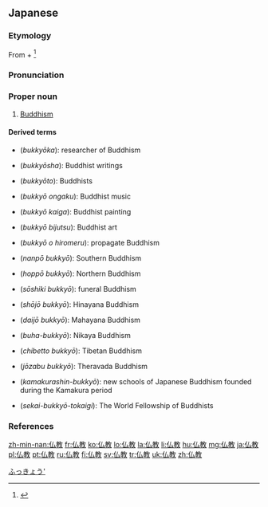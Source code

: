 {{also|佛教|佛敎}}
==Japanese==

===Etymology===
{{ja-kanjitab|ぶつ|k1=ぶっ|きょう|yomi=o}}
From {{m|ja|仏|sc=Jpan|tr=butsu||Buddha}} + {{m|ja|教|sc=Jpan|tr=kyō||suffix for doctrine}}<ref>{{cite-book|title=Kodansha's ''furigana'' Japanese Dictionary|publisher=Kodansha Inc.|location=Japan|year=1999}}</ref>

===Pronunciation===
{{ja-pron|ぶっきょう|acc=a|acc2=3|acc_ref=DJR,NHK,SMK5|acc2_ref=NHK|y=go}}

===Proper noun===
{{ja-pos|ぶっきょう|proper|kyu=佛教|hhira=ぶつけう}}

# [[Buddhism]]

====Derived terms====
{{der-top}}
{{top2}}
* {{l|ja|仏教家}} (''bukkyōka''): researcher of Buddhism
* {{l|ja|仏教書}} (''bukkyōsha''): Buddhist writings
* {{l|ja|仏教徒}} (''bukkyōto''): Buddhists
* {{l|ja|仏教音楽}} (''bukkyō ongaku''): Buddhist music
* {{l|ja|仏教絵画}} (''bukkyō kaiga''): Buddhist painting
* {{l|ja|仏教美術}} (''bukkyō bijutsu''): Buddhist art
* {{l|ja|仏教を広める}} (''bukkyō o hiromeru''): propagate Buddhism
* {{l|ja|南方仏教}} (''nanpō bukkyō''): Southern Buddhism
* {{l|ja|北方仏教}} (''hoppō bukkyō''): Northern Buddhism
{{mid2}}
* {{l|ja|葬式仏教}} (''sōshiki bukkyō''): funeral Buddhism
* {{l|ja|小乗仏教}} (''shōjō bukkyō''): Hinayana Buddhism
* {{l|ja|大乗仏教}} (''daijō bukkyō''): Mahayana Buddhism
* {{l|ja|部派仏教}} (''buha-bukkyō''): Nikaya Buddhism
* {{l|ja|チベット仏教}} (''chibetto bukkyō''): Tibetan Buddhism
* {{l|ja|上座部仏教}} (''jōzabu bukkyō''): Theravada Buddhism
* {{l|ja|鎌倉新仏教}} (''kamakurashin-bukkyō''): new schools of Japanese Buddhism founded during the Kamakura period
* {{l|ja|世界仏教徒会議}} (''sekai-bukkyō-tokaigi''): The World Fellowship of Buddhists
{{bottom}}
{{der-bottom}}

===References===
<references/>

[[Category:ja:Buddhism|ふっきょう']]

[[zh-min-nan:仏教]]
[[fr:仏教]]
[[ko:仏教]]
[[lo:仏教]]
[[la:仏教]]
[[li:仏教]]
[[hu:仏教]]
[[mg:仏教]]
[[ja:仏教]]
[[pl:仏教]]
[[pt:仏教]]
[[ru:仏教]]
[[fi:仏教]]
[[sv:仏教]]
[[tr:仏教]]
[[uk:仏教]]
[[zh:仏教]]